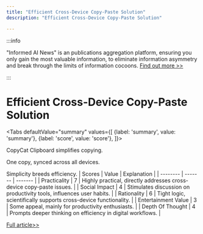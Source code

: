 ```yaml
---
title: "Efficient Cross-Device Copy-Paste Solution"
description: "Efficient Cross-Device Copy-Paste Solution"

---
```



:::info

"Informed AI News" is an publications aggregation platform, ensuring you only gain the most valuable information, to eliminate information asymmetry and break through the limits of information cocoons.  [Find out more >>](/)

:::

# Efficient Cross-Device Copy-Paste Solution


<Tabs
	defaultValue="summary"
	values={[
	{label: 'summary', value: 'summary'},
	{label: 'score', value: 'score'},
]}>
<TabItem value="summary">


CopyCat Clipboard simplifies copying.

One copy, synced across all devices.

Simplicity breeds efficiency.
</TabItem>
<TabItem value="score">
	| Scores     | Value   | Explanation |
	| -------- | ------- | ------- |
	| Practicality  | 7    | Highly practical, directly addresses cross-device copy-paste issues.    |
	| Social Impact | 4     | Stimulates discussion on productivity tools, influences user habits.    |
	| Rationality    | 6    | Tight logic, scientifically supports cross-device functionality.    |
	| Entertainment Value    | 3    | Some appeal, mainly for productivity enthusiasts.    |
	| Depth Of Thought    | 4    | Prompts deeper thinking on efficiency in digital workflows.    |
</TabItem>
</Tabs>

[Full article>>](https://www.producthunt.com/posts/copycat-clipboard)
